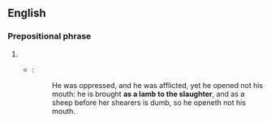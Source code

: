 ==English==

===Prepositional phrase===
{{head|en|prepositional phrase|head=[[as]] [[a]] [[lamb]] [[to]] [[the]] [[slaughter]]}}

# {{alternative form of|like a lamb to the slaughter|lang=en}}
#* {{RQ:Authorized Version|Isaiah|53|7}}:
#*: He was oppressed, and he was afflicted, yet he opened not his mouth: he is brought '''as a lamb to the slaughter''', and as a sheep before her shearers is dumb, so he openeth not his mouth.